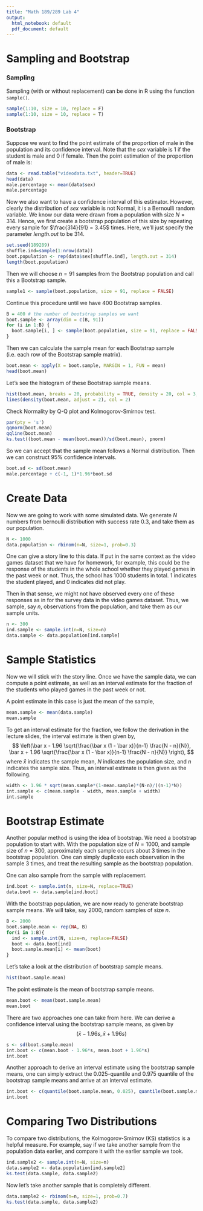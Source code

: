 ```yaml
---
title: "Math 189/289 Lab 4"
output:
  html_notebook: default
  pdf_document: default
---
```


# Sampling and Bootstrap
### Sampling
Sampling (with or without replacement) can be done in R using the function `sample()`.
```r
sample(1:10, size = 10, replace = F)
sample(1:10, size = 10, replace = T)
```

### Bootstrap
Suppose we want to find the point estimate of the proportion of male in the population and its confidence interval. Note that the *sex* variable is 1 if the student is male and 0 if female. Then the point estimation of the proportion of male is:
```r
data <- read.table("videodata.txt", header=TRUE)
head(data)
male.percentage <- mean(data$sex)
male.percentage
```

Now we also want to have a confidence interval of this estimator. However, clearly the distribution of *sex* variable is not Normal, it is a Bernoulli random variable. We know our data were drawn from a population with size $N = 314$. Hence, we first create a bootstrap population of this size by repeating every sample for $\frac{314}{91} = 3.45$ times. Here, we'll just specify the parameter *length.out* to be 314.
```r
set.seed(189289)
shuffle.ind=sample(1:nrow(data))
boot.population <- rep(data$sex[shuffle.ind], length.out = 314)
length(boot.population)
```

Then we will choose $n = 91$ samples from the Bootstrap population and call this a Bootstrap sample.

```r
sample1 <- sample(boot.population, size = 91, replace = FALSE)
```

Continue this procedure until we have 400 Bootstrap samples.
```r
B = 400 # the number of bootstrap samples we want
boot.sample <- array(dim = c(B, 91))
for (i in 1:B) {
  boot.sample[i, ] <- sample(boot.population, size = 91, replace = FALSE)
}
```

Then we can calculate the sample mean for each Bootstrap sample (i.e. each row of the Bootstrap sample matrix).
```r
boot.mean <- apply(X = boot.sample, MARGIN = 1, FUN = mean)
head(boot.mean)
```

Let's see the histogram of these Bootstrap sample means.
```r
hist(boot.mean, breaks = 20, probability = TRUE, density = 20, col = 3, border = 3)
lines(density(boot.mean, adjust = 2), col = 2)
```

Check Normality by Q-Q plot and Kolmogorov-Smirnov test.
```r
par(pty = 's')
qqnorm(boot.mean)
qqline(boot.mean)
ks.test((boot.mean - mean(boot.mean))/sd(boot.mean), pnorm)
```

So we can accept that the sample mean follows a Normal distribution. Then we can construct $95\%$ confidence intervals.
```r
boot.sd <- sd(boot.mean)
male.percentage + c(-1, 1)*1.96*boot.sd
```


# Create Data
Now we are going to work with some simulated data. We generate $N$ numbers from bernoulli distribution with success rate 0.3, and take them as our population.
```r
N <- 1000
data.population <- rbinom(n=N, size=1, prob=0.3)
```

One can give a story line to this data. If put in the same context as the video games dataset that we have for homework, for example, this could be the response of the students in the whole school whether they played games in the past week or not. Thus, the school has 1000 students in total. 1 indicates the student played, and 0 indicates did not play.

Then in that sense, we might not have observed every one of these responses as in for the survey data in the video games dataset. Thus, we sample, say $n$, observations from the population, and take them as our sample units.
```r
n <- 300
ind.sample <- sample.int(n=N, size=n)
data.sample <- data.population[ind.sample]
```

# Sample Statistics
Now we will stick with the story line. Once we have the sample data, we can compute a point estimate, as well as an interval estimate for the fraction of the students who played games in the past week or not.

A point estimate in this case is just the mean of the sample,
```r
mean.sample <- mean(data.sample)
mean.sample
```

To get an interval estimate for the fraction, we follow the derivation in the lecture slides, the interval estimate is then given by,
$$ \left(\bar x - 1.96 \sqrt{\frac{\bar x (1 - \bar x)}{n-1} \frac{N - n}{N}}, \bar x + 1.96 \sqrt{\frac{\bar x (1 - \bar x)}{n-1} \frac{N - n}{N}} \right), $$
where $\bar x$ indicates the sample mean, $N$ indicates the population size, and $n$ indicates the sample size. Thus, an interval estimate is then given as the following.
```r
width <- 1.96 * sqrt(mean.sample*(1-mean.sample)*(N-n)/((n-1)*N))
int.sample <- c(mean.sample - width, mean.sample + width)
int.sample
```

# Bootstrap Estimate
Another popular method is using the idea of bootstrap. We need a bootstrap population to start with. With the population size of $N=1000$, and sample size of $n=300$, approximately each sample occurs about 3 times in the bootstrap population. One can simply duplicate each observation in the sample 3 times, and treat the resulting sample as the bootstrap population.

One can also sample from the sample with replacement.
```r
ind.boot <- sample.int(n, size=N, replace=TRUE)
data.boot <- data.sample[ind.boot]
```

With the bootstrap population, we are now ready to generate bootstrap sample means. We will take, say 2000, random samples of size $n$.
```r
B <- 2000
boot.sample.mean <- rep(NA, B)
for(i in 1:B){
  ind <- sample.int(N, size=n, replace=FALSE)
  boot <- data.boot[ind]
  boot.sample.mean[i] <- mean(boot)
}
```

Let's take a look at the distribution of bootstrap sample means. 
```r
hist(boot.sample.mean)
```

The point estimate is the mean of bootstrap sample means.
```r
mean.boot <- mean(boot.sample.mean)
mean.boot
```

There are two approaches one can take from here. We can derive a confidence interval using the bootstrap sample means, as given by
$$ \left( \bar x - 1.96 s, \bar x + 1.96s \right) $$
```r
s <- sd(boot.sample.mean)
int.boot <- c(mean.boot - 1.96*s, mean.boot + 1.96*s)
int.boot
```

Another approach to derive an interval estimate using the bootstrap sample means, one can simply extract the 0.025-quantile and 0.975 quantile of the bootstrap sample means and arrive at an interval estimate.
```r
int.boot <- c(quantile(boot.sample.mean, 0.025), quantile(boot.sample.mean, 0.975))
int.boot
```

# Comparing Two Distributions
To compare two distributions, the Kolmogorov-Smirnov (KS) statistics is a helpful measure. For example, say if we take another sample from the population data earlier, and compare it with the earlier sample we took.
```r
ind.sample2 <- sample.int(n=N, size=n)
data.sample2 <- data.population[ind.sample2]
ks.test(data.sample, data.sample2)
```

Now let's take another sample that is completely different.
```r
data.sample2 <- rbinom(n=n, size=1, prob=0.7)
ks.test(data.sample, data.sample2)
```

